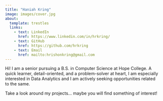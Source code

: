```yaml
---
title: "Haniah Kring"
image: images/cover.jpg
about: 
  template: trestles
  links:
    - text: LinkedIn
      href: https://www.linkedin.com/in/hrkring/
    - text: GitHub
      href: https://github.com/hrkring
    - text: Email
      href: mailto:hrishonkring@gmail.com
---
```


Hi! I am a senior pursuing a B.S. in Computer Science at Hope College. A quick learner, detail-oriented, and a problem-solver at heart, I am especially interested in Data Analytics and I am actively seeking opportunities related to the same.

Take a look around my projects... maybe you will find something of interest!
